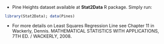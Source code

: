 - Pine Heights dataset available at **Stat2Data** R package. Simply run:
```r
library(Stat2Data); data(Pines)
```
- For more details on Least Squares Regression Line see Chapter 11 in Wackerly, Dennis. MATHEMATICAL STATISTICS WITH APPLICATIONS, 7TH ED. / WACKERLY, 2008.

